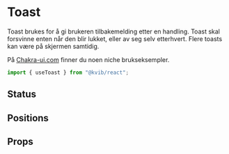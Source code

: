 
<Meta of={ToastStories} />

<DocsContainer>

# Toast

Toast brukes for å gi brukeren tilbakemelding etter en handling. Toast skal forsvinne enten når den blir lukket,
eller av seg selv etterhvert. Flere toasts kan være på skjermen samtidig.

På [Chakra-ui.com](https://chakra-ui.com/docs/components/toast) finner du noen niche brukseksempler.

```jsx
import { useToast } from "@kvib/react";
```

## Status

<Card variant="outline">
  <CardBody>
    <Story of={ToastStories.ToastStatus} />
  </CardBody>
</Card>

<Source code={ToastStrings.ToastStatus} dark />

## Positions

<Card variant="outline">
  <CardBody>
    <Story of={ToastStories.ToastPosition} />
  </CardBody>
</Card>

<Source code={ToastStrings.ToastPosition} dark />

## Props

<Card variant="outline">
  <CardBody>
    <Story of={ToastStories.Toast} />
  </CardBody>
</Card>

<Source code={ToastStrings.ToastExample} dark />
<Controls of={ToastStories.Toast} />
</DocsContainer>
